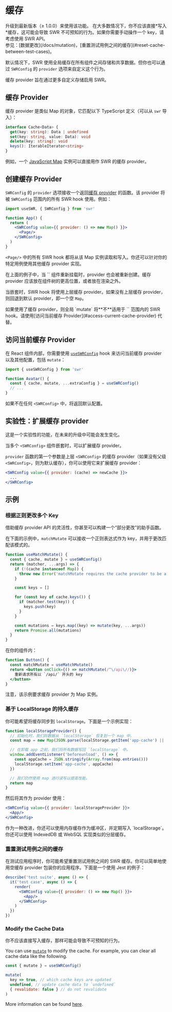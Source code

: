 
# 缓存

<Callout>
  升级到最新版本（≥ 1.0.0）来使用该功能。
</Callout>

<Callout emoji="⚠️">
  在大多数情况下，你不应该直接*写入*缓存，这可能会导致 SWR 不可预知的行为。如果你需要手动操作一个 key，请考虑使用 SWR API。<br/>
  参见：[数据更改](/docs/mutation)，[重置测试用例之间的缓存](#reset-cache-between-test-cases)。
</Callout>

默认情况下，SWR 使用全局缓存在所有组件之间存储和共享数据。但你也可以通过 `SWRConfig` 的 `provider` 选项来自定义这个行为。

缓存 provider 旨在通过更多自定义存储启用 SWR。

## 缓存 Provider

缓存 provider 是类似 Map 的对象，它匹配以下 TypeScript 定义（可以从 `swr` 导入）：

```typescript
interface Cache<Data> {
  get(key: string): Data | undefined
  set(key: string, value: Data): void
  delete(key: string): void
  keys(): IterableIterator<string>
}
```

例如，一个 [JavaScript Map](https://developer.mozilla.org/en-US/docs/Web/JavaScript/Reference/Global_Objects/Map) 实例可以直接用作 SWR 的缓存 provider。

## 创建缓存 Provider

`SWRConfig` 的 `provider` 选项接收一个返回[缓存 provider](#cache-provider) 的函数。该 provider 将被 `SWRConfig` 范围内的所有 SWR hook 使用。例如：

```jsx
import useSWR, { SWRConfig } from 'swr'

function App() {
  return (
    <SWRConfig value={{ provider: () => new Map() }}>
      <Page/>
    </SWRConfig>
  )
}
```

`<Page/>` 中的所有 SWR hook 都将从该 Map 实例读取和写入。你还可以针对你的特定用例使用其他缓存 provider 实现。

<Callout>
  在上面的例子中，当 `<App/>` 组件重新挂载时，provider 也会被重新创建。缓存 provider 应该放在组件树的更高位置，或者放在渲染之外。
</Callout>


<div className="my-8">
  <Cache/>
</div>

当嵌套时，SWR hook 将使用上层缓存 provider。如果没有上层缓存 provider，则回退到默认 provider，即一个空 `Map`。

<Callout emoji="⚠️">
   如果使用了缓存 provider，则全局 `mutate` 将**不**适用于 `<SWRConfig>` 范围内的 SWR hook。请使用[访问当前缓存 Provider](#access-current-cache-provider) 代替。
</Callout>

## 访问当前缓存 Provider

在 React 组件内部，你需要使用 [`useSWRConfig`](/docs/global-configuration#access-to-global-configurations) hook 来访问当前缓存 provider 以及其他配置，包括 `mutate`：

```jsx
import { useSWRConfig } from 'swr'

function Avatar() {
  const { cache, mutate, ...extraConfig } = useSWRConfig()
  // ...
}
```

如果不在任何 `<SWRConfig>` 中，将返回默认配置。

## 实验性：扩展缓存 provider

<Callout emoji="🧪">
   这是一个实验性的功能，在未来的升级中可能会发生变化。
</Callout>

当多个 `<SWRConfig>` 组件嵌套时，可以扩展缓存 provider。

`provider` 函数的第一个参数是上层 `<SWRConfig>` 的缓存 provider（如果没有父级 `<SWRConfig>`，则为默认缓存），你可以使用它来扩展缓存 provider：

```jsx
<SWRConfig value={{ provider: (cache) => newCache }}>
  ...
</SWRConfig>
```

## 示例

### 根据正则更改多个 Key

借助缓存 provider API 的灵活性，你甚至可以构建一个“部分更改”的助手函数。

在下面的示例中，`matchMutate` 可以接收一个正则表达式作为 key，并用于更改匹配该模式的。

```js
function useMatchMutate() {
  const { cache, mutate } = useSWRConfig()
  return (matcher, ...args) => {
    if (!(cache instanceof Map)) {
      throw new Error('matchMutate requires the cache provider to be a Map instance')
    }

    const keys = []

    for (const key of cache.keys()) {
      if (matcher.test(key)) {
        keys.push(key)
      }
    }

    const mutations = keys.map((key) => mutate(key, ...args))
    return Promise.all(mutations)
  }
}
```

在你的组件内：

```jsx
function Button() {
  const matchMutate = useMatchMutate()
  return <button onClick={() => matchMutate(/^\/api\//)}>
    重新请求所有以 `/api/` 开头的 key
  </button>
}
```

<Callout>
  注意，该示例要求缓存 provider 为 Map 实例。
</Callout>

### 基于 LocalStorage 的持久缓存

你可能希望将缓存同步到 `localStorage`。下面是一个示例实现：

```jsx
function localStorageProvider() {
  // 初始化时，我们将数据从 `localStorage` 恢复到一个 map 中。
  const map = new Map(JSON.parse(localStorage.getItem('app-cache') || '[]'))

  // 在卸载 app 之前，我们将所有数据写回 `localStorage` 中。
  window.addEventListener('beforeunload', () => {
    const appCache = JSON.stringify(Array.from(map.entries()))
    localStorage.setItem('app-cache', appCache)
  })

  // 我们仍然使用 map 进行读写以提高性能。
  return map
}
```

然后将其作为 provider 使用：

```jsx
<SWRConfig value={{ provider: localStorageProvider }}>
  <App/>
</SWRConfig>
```

<Callout>
  作为一种改进，你还可以使用内存缓存作为缓冲区，并定期写入 `localStorage`。你还可以使用 IndexedDB 或 WebSQL 实现类似的分层缓存。
</Callout>

### 重置测试用例之间的缓存

在测试应用程序时，你可能希望重置测试用例之间的 SWR 缓存。你可以简单地使用空缓存 provider 包装你的应用程序。下面是一个使用 Jest 的例子：

```jsx
describe('test suite', async () => {
  it('test case', async () => {
    render(
      <SWRConfig value={{ provider: () => new Map() }}>
        <App/>
      </SWRConfig>
    )
  })
})
```

### Modify the Cache Data

<Callout emoji="🚨" type="error">
  你不应该直接写入缓存，那样可能会导致不可预知的行为。
</Callout>

You can use [`mutate`](/docs/mutation) to modify the cache. For example, you can clear all cache data like the following.

```jsx
const { mutate } = useSWRConfig()

mutate(
  key => true, // which cache keys are updated
  undefined, // update cache data to `undefined`
  { revalidate: false } // do not revalidate
)
```

More information can be found [here](/docs/arguments#multiple-arguments).
